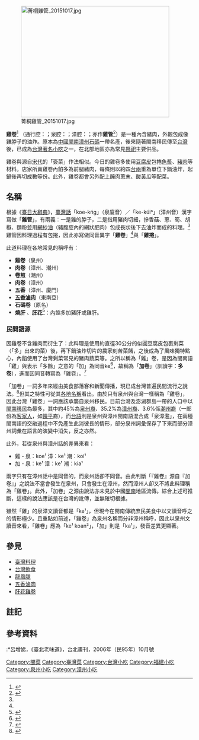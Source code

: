 {{noteTA
|1=zh-cn:小吃; zh-hk:小食;zh-mo:小食; zh-tw:小吃;
}}
[[File:菁桐雞管_20151017.jpg|400x300px]]

'''雞卷'''<ref name=KIP>{{cite web|title= "雞卷 ke-kńg/kue-kńg" - 臺灣閩南語常用詞辭典|url=https://twblg.dict.edu.tw/holodict_new/result_detail.jsp?n_no=12721&curpage=1&sample=%E9%9B%9E%E5%8D%B7&radiobutton=1&querytarget=1&limit=20&pagenum=1&rowcount=1|publisher=中華民國教育部}}</ref><!--網誌一般不適合做為參考出處：<ref>[http://blog.ilc.edu.tw/blog/blog/8051/catid=48083 教育部台語常用字典相關語詞延伸使用]</ref>-->（通行腔：{{poj|ke-kńg}}；泉腔：{{poj|koe-kńg}}；漳腔：{{poj|ke-kúiⁿ}}；亦作'''雞管'''<ref name=TZD>{{cite web|title=台語辭典（台日大辭典台語譯本）：雞管|url=http://taigi.fhl.net/dict/gm.php?fn=A/A0517.png|publisher=台語信望愛}}</ref>）是一種內含豬肉，外觀包成像雞脖子的油炸{{link-en|卷 (食物)|Wrap (food)|卷食}}。原本為[[中國|中國]][[閩南|閩南]][[漳州|漳州]][[石碼街道|石碼]]一帶名產，後來隨著閩南移民傳至[[台灣|台灣]]後，已成為[[臺灣小吃|台灣著名小吃]]之一，在北部地區亦為常見[[祭祀|祭祀]]主要供品。

雞卷與源自[[宋朝|宋代]]的「簽菜」作法相似。{{fact|date=2021-1-23}}今日的雞卷多使用[[豆腐皮|豆腐皮]]包捲[[魚漿|魚漿]]、[[豬肉|豬肉]]等材料。店家所賣雞卷內餡多為前腿豬肉，每條則以約四[[台兩|台兩]]重為單位下鍋油炸，起鍋後再切成數等份。此外，雞卷都會另外配上醃肉蔥末、酸黃瓜等配菜。

==名稱==
根據《[[臺日大辭典|臺日大辭典]]》，[[臺灣話|臺灣話]]「koe-kńg」（泉廈音）／「ke-kúiⁿ」（漳州音）漢字寫做「'''雞管'''」，有兩義：一是雞的脖子，二是指用豬肉切細，摻香菇、蔥、筍、胡椒、麵粉並用[[網油|網紗油]]（豬腹腔內的網狀肥肉）包成長狀後下去油炸而成的料理。<ref name=TZD/>雞管因料理過程有包捲，因此亦寫做同音異字「'''雞卷'''」<ref name=KIP/>與「'''雞捲'''」。

此道料理在各地常見的稱呼有：
*'''雞卷'''（泉州）
*'''肉卷'''（漳州、潮州）
*'''卷煎'''（潮州）
*'''肉卷'''（漳州）
*'''五香'''（漳州、廈門）
*'''[[五香滷肉|五香滷肉]]'''（東南亞）{{NoteTag|東南亞華人移民中以[[闽南民系|閩南系]]為最大，其次為[[廣府民系|粵系]]；然而的[[潮州民系|潮州]]及[[海南民系|海南]]移民又屬閩南裔，其語言歸屬亦為[[闽南语|閩南語系]]，飲食習慣也和[[閩南|閩南]]地區相似。}}
*'''石碼卷'''（原名）{{fact|date=2021-1-23}}
*'''燒肝''' <!--網誌一般不適合做為參考出處：<ref>{{cite web|title=雞捲/燒肝(台語)|author=好奇煮婦|url=https://icook.tw/recipes/297271|quote=來台北才聽說這叫做雞捲，在屏東我們台語叫它〝燒肝〞，逢年過節拜拜或是吃喜宴時會吃到這到料理，外皮通常使用豬大腸外層腹膜網西來做。|publisher=愛料理|access-date=2021-01-24}}</ref>--><!--網誌一般不適合做為參考出處：<ref>{{cite web|title=懷念家常菜一燒肝|url=https://blog.xuite.net/b68106/twblog/147105735|date =2009-3-30|access-date=2021-01-24}}</ref>-->、'''[[肝花雞卷|肝花]]'''<ref>{{cite web|title=探索蘭陽美食篇 |url=http://www.lanyangnet.com.tw/discover/html/link5.htm|quote=肝花→用豬油網膜將魚漿、豬肝、芋薺等材料包成長條狀，然後置入油鍋中炸至金黃色後撈起，待稍微冷卻後切成長約四公分的塊狀，即可食用，品嚐時沾著些許的辣椒醬或蕃茄醬更添美味。|publisher=蘭陽資訊網|access-date=2021-01-31}}</ref>：內餡多加豬肝或雞肝。

===民間語源===
{{Refimprovesect|time=2021-01-23}}
因雞卷不含雞肉而衍生了{{link-en|民間語源|Folk etymology|新解}}：此料理是使用約直徑30公分的似圓豆腐皮包裹剩菜（「多」出來的菜）後，再下鍋油炸切片的農家刻苦菜餚，之後成為了風味獨特點心，內餡使用了台灣剩菜常見的豬肉蔬菜等。之所以稱為「雞」卷，是因為閩南語「雞」與表示「多餘」之意的「加」為同音ke<ref>{{cite web|title= "加 ke" - 臺灣閩南語常用詞辭典典|url=https://twblg.dict.edu.tw/holodict_new/result_detail.jsp?n_no=1393&curpage=1&sample=%E5%8A%A0&radiobutton=1&querytarget=1&limit=20&pagenum=3&rowcount=41|publisher=中華民國教育部}}</ref>，故稱為「'''加卷'''」（訓讀字：'''多卷'''），進而因同音轉寫為「雞卷」。<ref>{{cite web|url=https://tw.nextmgz.com/realtimenews/news/33542543|title=老字號 遊子返鄉旺老街 楊家雞捲|publisher=壹週刊|date=2011-07-21}}</ref><!--網誌一般不適合做為參考出處：<ref>{{cite web|title=【台北平溪菁桐美食】楊家雞捲，來菁桐必吃的美食小吃！|url=http://yumeko.gogoblog.tw/blogview.php?blogid=452|quote=四、五零年代生活困苦舉凡任何食物均得來不易，當時尚未有冰箱，無法保存食物，故楊家(食堂)夫婦必須將當日未賣出的食物再予加工，將多餘的食材用豆皮包起來，再用油炸處理，由於口感特殊並形成一道口耳相傳的主食。|publisher=Yumeko's Blog . 悠咪 ps.微笑中的城堡}}</ref>-->

「加卷」一詞多年來經由美食部落客和新聞傳播，現已成台灣普遍民間流行之說法。<ref>{{cite web|title=雞卷沒雞肉！客拍桌怒嗆「不老實」　老闆無奈退錢曝真相：是台語|url=https://www.ettoday.net/news/20210117/1900477.htm?m/163-d8p7&o6syag|publisher=ETtoday新聞雲|author=曾筠淇|date=2021-01-17}}</ref>但其{{link-en|民間語源|Folk etymology}}之特性可從其[[#名稱|各地名稱]]看出。由於只有泉州與台灣一樣稱為「雞卷」，因此台灣「雞卷」一詞應該承襲自泉州移民。目前台灣及澎湖群島一帶的人口中以[[閩南裔臺灣人|閩南移民]]為最多，其中約45%為[[泉州裔臺灣人|泉州裔]]、35.2%為[[漳州裔臺灣人|漳州裔]]、3.6%係[[潮州裔臺灣人|潮州裔]]（一部份為[[客家裔臺灣人|客家人]]，如[[饶平县|饒平]]裔），{{NoteTag|[[潮汕地區|潮州]]在地理上屬[[广东省|廣東省]]，然而[[潮汕民系|潮汕一帶居民]]多為數百年前自[[閩南|閩南]]移入，而[[潮州话|潮州話]]在語言學上亦歸屬在[[閩南語|閩南語]]族[[變體_(語言學)|變體]]。}}而[[臺灣話|台語]]則是泉州與漳州閩南語混合成「泉漳濫」，在兩種閩南語的交融過程中不免產生此消彼長的情形，部分泉州詞彙保存了下來而部分漳州詞彙在語言的演變中消失，反之亦然。

此外，若從泉州與漳州話的差異來看：{{NoteTag|「雞」與「加」拼音以[[甘為霖_(牧師)|甘為霖]]《[[廈門音新字典|廈門音新字典]]》為準。數字1代表第一聲「陰平」。}}
*雞 - 泉：koe¹	漳：ke¹	潮：koi¹
*加 - 泉：ke¹	漳：ke¹	潮：kia¹<br/>
兩字只有在漳州話中是同音的，而泉州話卻不同音。由此判斷「『雞卷』源自『加卷』」之說法不當會發生在泉州，只會發生在漳州，然而漳州人卻又不將此料理稱為「雞卷」。此外，「加卷」之源由說法亦未見於中國[[閩南|閩南]]地區流傳。綜合上述可推斷，這樣的說法應該是在台灣的訛傳，並無確切根據。

雖然「雞」的泉漳文讀音都是「ke¹」，但現今在閩南傳統庶民美食中以文讀音呼之的情形極少。且重點如前述，「雞卷」為泉州名稱而分非漳州稱呼，因此以泉州文讀音來看，「雞卷」應為「ke¹ koan²」，「加」則是「ka¹」，發音差異更顯著。

==參見==
{{commons category|Chicken rolls}}
* [[臺灣料理|臺灣料理]]
* [[台灣飲食|台灣飲食]]
*[[龍鳳腿|龍鳳腿]]
*[[五香滷肉|五香滷肉]]
*[[肝花雞卷|肝花雞卷]]

==註記==
<references group="註"/>

==參考資料==
{{reflist}}
:*呂增娣，《臺北老味道》，台北畫刊，2006年（民95年）10月號

[[Category:閩菜|Category:閩菜]]
[[Category:臺灣菜|Category:臺灣菜]]
[[Category:台灣小吃|Category:台灣小吃]]
[[Category:福建小吃|Category:福建小吃]]
[[Category:泉州小吃|Category:泉州小吃]]
[[Category:漳州小吃|Category:漳州小吃]]